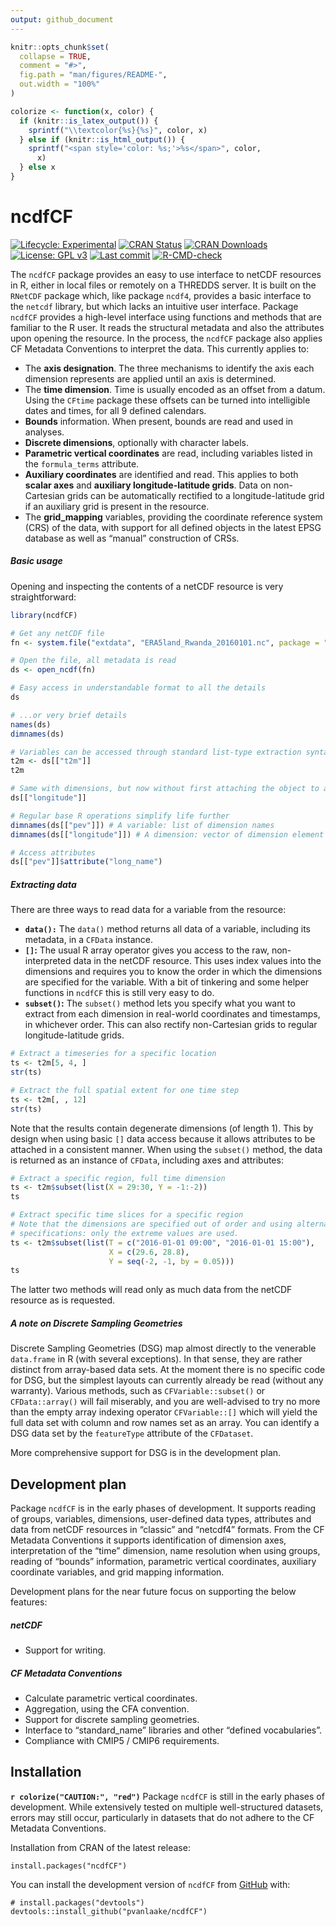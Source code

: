 ```yaml
---
output: github_document
---
```


<!-- README.md is generated from README.Rmd. Please edit that file -->

```r
knitr::opts_chunk$set(
  collapse = TRUE,
  comment = "#>",
  fig.path = "man/figures/README-",
  out.width = "100%"
)

colorize <- function(x, color) {
  if (knitr::is_latex_output()) {
    sprintf("\\textcolor{%s}{%s}", color, x)
  } else if (knitr::is_html_output()) {
    sprintf("<span style='color: %s;'>%s</span>", color,
      x)
  } else x
}
```

# ncdfCF

<!-- badges: start -->

[![Lifecycle: Experimental](https://img.shields.io/badge/Lifecycle-Experimental-red.svg)](https://lifecycle.r-lib.org/articles/stages.html) [![CRAN Status](https://www.r-pkg.org/badges/version/ncdfCF)](https://cran.r-project.org/package=ncdfCF) [![CRAN Downloads](https://cranlogs.r-pkg.org/badges/grand-total/ncdfCF)](https://cran.r-project.org/package=ncdfCF) [![License: GPL v3](https://img.shields.io/badge/License-MIT-blue.svg)](https://mit-license.org) [![Last commit](https://img.shields.io/github/last-commit/pvanlaake/ncdfCF)](https://github.com/pvanlaake/ncdfCF/commits/main)
[![R-CMD-check](https://github.com/pvanlaake/ncdfCF/actions/workflows/R-CMD-check.yaml/badge.svg)](https://github.com/pvanlaake/ncdfCF/actions/workflows/R-CMD-check.yaml)
<!-- badges: end -->

The `ncdfCF` package provides an easy to use interface to netCDF resources in R, 
either in local files or remotely on a THREDDS server. It is built on the 
`RNetCDF` package which, like package `ncdf4`, provides a basic interface to the 
`netcdf` library, but which lacks an intuitive user interface. Package `ncdfCF` 
provides a high-level interface using functions and methods that are familiar to 
the R user. It reads the structural metadata and also the attributes upon 
opening the resource. In the process, the `ncdfCF` package also applies CF 
Metadata Conventions to interpret the data. This currently applies to:

 * The **axis designation**. The three mechanisms to identify the axis each 
 dimension represents are applied until an axis is determined.
 * The **time dimension**. Time is usually encoded as an offset from a datum.
 Using the `CFtime` package these offsets can be turned into intelligible dates
 and times, for all 9 defined calendars.
 * **Bounds** information. When present, bounds are read and used in analyses.
 * **Discrete dimensions**, optionally with character labels.
 * **Parametric vertical coordinates** are read, including variables listed in
 the `formula_terms` attribute.
 * **Auxiliary coordinates** are identified and read. This applies to both 
 **scalar axes** and **auxiliary longitude-latitude grids**. Data on non-Cartesian 
 grids can be automatically rectified to a longitude-latitude grid if an auxiliary
 grid is present in the resource.
 * The **grid_mapping** variables, providing the coordinate reference system 
 (CRS) of the data, with support for all defined objects in the latest EPSG 
 database as well as "manual" construction of CRSs.

##### Basic usage

Opening and inspecting the contents of a netCDF resource is very 
straightforward:

```r
library(ncdfCF)

# Get any netCDF file
fn <- system.file("extdata", "ERA5land_Rwanda_20160101.nc", package = "ncdfCF")

# Open the file, all metadata is read
ds <- open_ncdf(fn)

# Easy access in understandable format to all the details
ds

# ...or very brief details
names(ds)
dimnames(ds)

# Variables can be accessed through standard list-type extraction syntax
t2m <- ds[["t2m"]]
t2m

# Same with dimensions, but now without first attaching the object to a variable
ds[["longitude"]]

# Regular base R operations simplify life further
dimnames(ds[["pev"]]) # A variable: list of dimension names
dimnames(ds[["longitude"]]) # A dimension: vector of dimension element values

# Access attributes
ds[["pev"]]$attribute("long_name")
```

##### Extracting data

There are three ways to read data for a variable from the resource:

 * **`data():`** The `data()` method returns all data of a variable, including 
 its metadata, in a `CFData` instance.
 * **`[]`:** The usual R array operator gives you access to the raw, non-interpreted
 data in the netCDF resource. This uses index values into the
 dimensions and requires you to know the order in which the dimensions are 
 specified for the variable. With a bit of tinkering and some helper functions
 in `ncdfCF` this is still very easy to do.
 * **`subset()`:** The `subset()` method lets you specify what you want to
 extract from each dimension in real-world coordinates and timestamps, in 
 whichever order. This can also rectify non-Cartesian grids to regular
 longitude-latitude grids.
 
```r
# Extract a timeseries for a specific location
ts <- t2m[5, 4, ]
str(ts)

# Extract the full spatial extent for one time step
ts <- t2m[, , 12]
str(ts)
```

Note that the results contain degenerate dimensions (of length 1). This by 
design when using basic `[]` data access because it allows attributes to be 
attached in a consistent manner. When using the `subset()` method, the data is 
returned as an instance of `CFData`, including axes and attributes:

```r
# Extract a specific region, full time dimension
ts <- t2m$subset(list(X = 29:30, Y = -1:-2))
ts

# Extract specific time slices for a specific region
# Note that the dimensions are specified out of order and using alternative
# specifications: only the extreme values are used.
ts <- t2m$subset(list(T = c("2016-01-01 09:00", "2016-01-01 15:00"),
                      X = c(29.6, 28.8),
                      Y = seq(-2, -1, by = 0.05)))
ts
```

The latter two methods will read only as much data from the netCDF resource as 
is requested. 

##### A note on Discrete Sampling Geometries

Discrete Sampling Geometries (DSG) map almost directly to the venerable 
`data.frame` in R (with several exceptions). In that sense, they are rather
distinct from array-based data sets. At the moment there is no specific code for
DSG, but the simplest layouts can currently already be read (without any 
warranty). Various methods, such as `CFVariable::subset()` or `CFData::array()` 
will fail miserably, and you are well-advised to try no more than the empty 
array indexing operator `CFVariable::[]` which will yield the full data set with 
column and row names set as an array. You can identify a DSG data set by the 
`featureType` attribute of the `CFDataset`.

More comprehensive support for DSG is in the development plan.

## Development plan

Package `ncdfCF` is in the early phases of development. It supports reading of 
groups, variables, dimensions, user-defined data types, attributes and data from 
netCDF resources in "classic" and "netcdf4" formats. From the CF Metadata 
Conventions it supports identification of dimension axes, interpretation of the 
"time" dimension, name resolution when using groups, reading of "bounds" 
information, parametric vertical coordinates, auxiliary coordinate variables,
and grid mapping information.

Development plans for the near future focus on supporting the below features:

##### netCDF

 * Support for writing.

##### CF Metadata Conventions

 * Calculate parametric vertical coordinates.
 * Aggregation, using the CFA convention.
 * Support for discrete sampling geometries.
 * Interface to "standard_name" libraries and other "defined vocabularies".
 * Compliance with CMIP5 / CMIP6 requirements.

## Installation

**`r colorize("CAUTION:", "red")`** Package `ncdfCF` is still in the early 
phases of development. While extensively tested on multiple well-structured 
datasets, errors may still occur, particularly in datasets that do not adhere to 
the CF Metadata Conventions.

Installation from CRAN of the latest release:

```
install.packages("ncdfCF")
```

You can install the development version of `ncdfCF` from [GitHub](https://github.com/) with:

```
# install.packages("devtools")
devtools::install_github("pvanlaake/ncdfCF")
```

